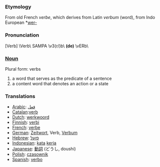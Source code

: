 ===Etymology===
From old French ''verbe'', which derives from Latin ''verbum'' (word), from Indo European *[[wer-]]
===Pronunciation===
[Verb] \Verb\ SAMPA \v3(r/)b\ '''(de)''' \vERb\
===[[Noun]]===
Plural form: verbs
# a word that serves as the predicate of a sentence
# a content word that denotes an action or a state
===Translations===
*[[Arabic]]: [[فعل]]
*[[Catalan]]:[[verb]]
*[[Dutch]]: [[werkwoord]]
*[[Finnish]]: [[verbi]]
*[[French]]: [[verbe]]
*[[German]]: [[Zeitwort]], Verb, [[Verbum]]
*[[Hebrew]]: [[פועל]]
*[[Indonesian]]: [[kata]] [[kerja]]
*[[Japanese]]: [[動詞]] (どうし, doushi)
*[[Polish]]: [[czasownik]]
*[[Spanish]]: [[verbo]]